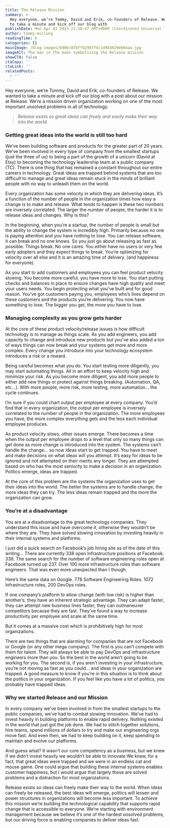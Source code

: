 ```yaml
---
title: The Release Mission
summary: >-
  Hey everyone, we’re Tommy, David and Erik, co-founders of Release. We wanted
  to take a minute and kick off our blog with
publishDate: Mon Apr 03 2023 21:28:47 GMT+0000 (Coordinated Universal Time)
author: tommy-mcclung
readingTime: 6
categories: []
mainImage: /blog-images/b90bc87bff92987fdc1d983029e60eaa.jpg
imageAlt: The man in the moon symbolizing the Release mission
showCTA: false
ctaCopy: ''
ctaLink: ''
relatedPosts:
  - ''
---
```


Hey everyone, we’re Tommy, David and Erik, co-founders of Release. We wanted to take a minute and kick off our blog with a post about our mission at Release. We’re a mission driven organization working on one of the most important unsolved problems in all of technology.

> _Release exists so great ideas can freely and easily make their way into the world._

### Getting great ideas into the world is still too hard

We’ve been building software and products for the greater part of 20 years. We’ve been involved in every type of company from the smallest startups (just the three of us) to being a part of the growth of a unicorn (David at Etsy) to becoming the technology leadership team at a public company (TC). There is one thing that has remained a constant throughout our entire careers in technology. Great ideas are trapped behind systems that are too difficult to manage and great ideas remain stuck in the minds of brilliant people with no way to unleash them on the world.

Every organization has some velocity in which they are delivering ideas. It’s a function of the number of people in the organization times how easy a change is to make and release. What tends to happen is these two numbers are inversely correlated. The larger the number of people, the harder it is to release ideas and changes. Why is this?

In the beginning, when you’re a startup, the number of people is small but the ability to change the system is incredibly high. Primarily because no one is paying attention and you have nothing to lose. You can release software, it can break and no one knows. So you just go about releasing as fast as possible. Things break. No one cares. You either have no users or very few early adopters and they expect things to break. You’re optimizing for velocity over all else and it is an amazing time of delivery. (and happiness for everyone).

As you start to add customers and employees you can feel product velocity slowing. You become more careful, you have more to lose. You start putting checks and balances in place to ensure changes have high quality and meet your users needs. You begin protecting what you’ve built and for good reason. You’ve got customers paying you, employees who’s lives depend on these customers and the products you’re delivering. You now have something to lose. The bigger you get, the more you have to lose.

### Managing complexity as you grow gets harder

At the core of these product velocity/release issues is how difficult technology is to manage as things scale. As you add engineers, you add capacity to change and introduce new products but you’ve also added a ton of ways things can now break and your systems get more and more complex. Every change you introduce into your technology ecosystem introduces a risk or a reward.

Being careful becomes what you do. You start testing more diligently, you may start automating things. All in an effort to keep velocity high and minimize your risk. As you become more diligent, you add more people to either add new things or protect against things breaking. (Automation, QA, etc…). With more people, more risk, more testing, more automation… the cycle continues.

I’m sure if you could chart output per employee at every company. You’d find that in every organization, the output per employee is inversely correlated to the number of people in the organization. The more employees you have, the more complex everything gets and the less each individual employee produces.

As product velocity slows, other issues emerge. There becomes a time when the output per employee drops to a level that only so many things can get done as more change is introduced into the system. The systems can’t handle the change… so now ideas start to get trapped. You have to meet and make decisions on what ideas will you attempt. It’s easy for ideas to be ignored and not attempted on their merits any longer. They are attempted based on who has the most seniority to make a decision in an organization. Politics emerge, ideas are trapped.

At the core of this problem are the systems the organization uses to get their ideas into the world. The better the systems are to handle change, the more ideas they can try. The less ideas remain trapped and the more the organization can grow.

### You’re at a disadvantage

You are at a disadvantage to the great technology companies. They understand this issue and have overcome it, otherwise they wouldn’t be where they are. They have solved slowing innovation by investing heavily in their internal systems and platforms.

I just did a quick search on Facebook’s job hiring site as of the date of this writing… There are currently 338 open Infrastructure positions at Facebook. 338. The same search for the number of software engineering roles open at Facebook turned up 237. Over 100 more infrastructure roles than software engineers. That was even more unexpected than I though.

Here’s the same data on Google. 778 Software Engineering Roles. 1072 Infrastructure roles, 200 DevOps roles.

If one company’s platform to allow change (with low risk) is higher than another’s, they have an inherent strategic advantage. They can adapt faster, they can attempt new business lines faster, they can outmaneuver competitors because they are fast. They’ve found a way to increase productivity per employee and scale at the same time.

But it comes at a massive cost which is prohibitively high for most organizations.

There are two things that are alarming for companies that are not Facebook or Google (or any other mega company). The first is you can’t compete with them for talent. They will always be able to pay DevOps and infrastructure engineers more than you. So the best in the world aren’t going to be working for you. The second is, if you aren’t investing in your infrastructure, you’re not moving as fast as you could… and ideas in your organization are trapped. A good measure to know if you’re in this situation is to think about the politics in your organization. If you feel like you have a lot of politics, you probably have trapped ideas.

### Why we started Release and our Mission

In every company we’ve been involved in from the smallest startups to the public companies, we’ve had to combat slowing innovation. We’ve had to invest heavily in building platforms to enable rapid delivery. Nothing existed in the world that just got the job done. We had to stitch together solutions, hire teams, spend millions of dollars to try and make our engineering orgs move fast. And even then, we had to keep building on it, keep spending to maintain and evolve our platforms.

And guess what? It wasn’t our core competency as a business, but we knew if we didn’t invest heavily we wouldn’t be able to innovate We knew, for a fact, that great ideas were trapped and we were in an endless cat and mouse game. One could argue that building these internal systems enables customer happiness, but I would argue that largely these are solved problems and a distraction for most organizations.

Release exists so ideas can freely make their way to the world. When ideas can freely be released, the best ideas will emerge, politics will lessen and power structures in organizations will become less important. To achieve this mission we’re building the technological capability that supports rapid change that is accessible to everyone. We’re starting with environment management because we believe it’s one of the hardest unsolved problems, but our driving force is enabling companies to deliver ideas fast.